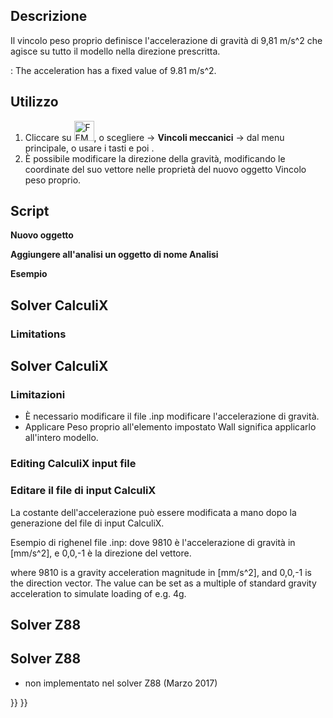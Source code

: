 <languages/>

<div class="mw-translate-fuzzy">
{{Docnav/it|[[FEM_ConstraintPressure/it|Vincolo pressione]]|[[FEM_ConstraintBearing/it|Vincolo cuscinetto]]|[[FEM_Workbench/it|FEM]]|IconL=FEM_ConstraintPressure.png|IconC=Workbench_FEM.svg|IconR=FEM_ConstraintBearing.png}}
</div>

<div class="mw-translate-fuzzy">
{{GuiCommand/it
|Name=FEM_ConstraintSelfWeight
|Name/it=Vincolo peso proprio
|MenuLocation=Modello → Vincoli meccanici → Vincolo peso proprio
|Workbenches=[[FEM_Workbench/it|FEM]]
|Shortcut={{KEY|C}} {{KEY|W}}
|SeeAlso=[[FEM_tutorial/it|FEM tutorial]]
}}
</div>

<span id="Description"></span>
==Descrizione==

<div class="mw-translate-fuzzy">
Il vincolo peso proprio definisce l'accelerazione di gravità di 9,81 m/s^2 che agisce su tutto il modello nella direzione prescritta.
</div>

{{VersionMinus|0.21}}: The acceleration has a fixed value of 9.81 m/s^2.

<span id="Usage"></span>
==Utilizzo==

<div class="mw-translate-fuzzy">
#Cliccare su [[Image:FEM ConstraintSelfWeight.png|32px]], o scegliere {{KEY|Modello}} → '''Vincoli meccanici''' → {{KEY|[[Image:FEM ConstraintSelfWeight.png|32px]] Vincolo peso proprio}}  dal menu principale, o usare i tasti {{KEY|C}} e poi {{KEY|W}}.
#È possibile modificare la direzione della gravità, modificando le coordinate del suo vettore nelle proprietà del nuovo oggetto Vincolo peso proprio.
</div>

<span id="Scripting"></span>
==Script==

<div class="mw-translate-fuzzy">
'''Nuovo oggetto'''
</div>

{{Code|code=
import ObjectsFem
ObjectsFem.makeConstraintSelfWeight(name)
}}

<div class="mw-translate-fuzzy">
'''Aggiungere all'analisi un oggetto di nome Analisi'''
</div>

{{Code|code=
App.ActiveDocument.Analysis.Member = App.ActiveDocument.Analysis.Member + [(object)]
}}

<div class="mw-translate-fuzzy">
'''Esempio'''
</div>

{{Code|code=
import ObjectsFem
selfweight_obj = ObjectsFem.makeConstraintSelfWeight("MySelfWeightObject")
App.ActiveDocument.Analysis.Member = App.ActiveDocument.Analysis.Member + [selfweight_obj]
}}

== Solver CalculiX ==

===Limitations===

<div class="mw-translate-fuzzy">
== Solver CalculiX ==  
===Limitazioni===
*È necessario modificare il file .inp modificare l'accelerazione di gravità.
*Applicare Peso proprio all'elemento impostato Wall significa applicarlo all'intero modello.
</div>

===Editing CalculiX input file===

<div class="mw-translate-fuzzy">
===Editare il file di input CalculiX===
La costante dell'accelerazione può essere modificata a mano dopo la generazione del file di input CalculiX.
</div>

<div class="mw-translate-fuzzy">
Esempio di righenel file .inp:
{{Code|code=
*DLOAD
Eall,GRAV,9810,0.0,0.0,-1.0
}}
dove 9810 è l'accelerazione di gravità in [mm/s^2], e 0,0,-1 è la direzione del vettore.
</div>

{{Code|code=
*DLOAD
Eall,GRAV,9810,0.0,0.0,-1.0
}}

where 9810 is a gravity acceleration magnitude in [mm/s^2], and 0,0,-1 is the direction vector. The value can be set as a multiple of standard gravity acceleration to simulate loading of e.g. 4g.

== Solver Z88 ==

<div class="mw-translate-fuzzy">
== Solver Z88 ==
* non implementato nel solver Z88 (Marzo 2017)
</div>


<div class="mw-translate-fuzzy">
{{Docnav/it|[[FEM_ConstraintPressure/it|Vincolo pressione]]|[[FEM_ConstraintBearing/it|Vincolo cuscinetto]]|[[FEM_Workbench/it|FEM]]|IconL=FEM_ConstraintPressure.png|IconC=Workbench_FEM.svg|IconR=FEM_ConstraintBearing.png}}
</div>

{{FEM Tools navi{{#translation:}}}}
{{Userdocnavi{{#translation:}}}}